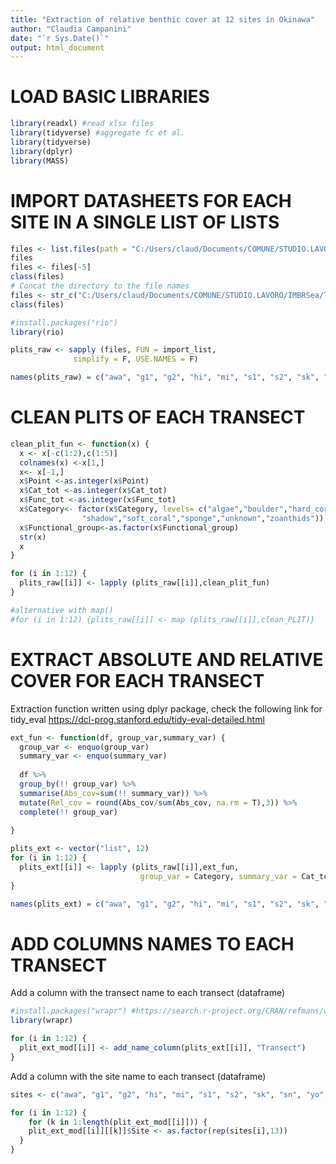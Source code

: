 ```yaml
---
title: "Extraction of relative benthic cover at 12 sites in Okinawa"
author: "Claudia Campanini"
date: "`r Sys.Date()`"
output: html_document
---
```


# LOAD BASIC LIBRARIES

```r
library(readxl) #read xlsx files
library(tidyverse) #aggregate fc et al.
library(tidyverse)
library(dplyr)
library(MASS)
```

# IMPORT DATASHEETS FOR EACH SITE IN A SINGLE LIST OF LISTS

```r
files <- list.files(path = "C:/Users/claud/Documents/COMUNE/STUDIO.LAVORO/IMBRSea/Thesis/StatAnalysis/Multi-taxa_data/PLITs/extraction/", pattern=".xlsx")
files
files <- files[-5]
class(files)
# Concat the directory to the file names
files <- str_c("C:/Users/claud/Documents/COMUNE/STUDIO.LAVORO/IMBRSea/Thesis/StatAnalysis/Multi-taxa_data/PLITs/extraction/", files)
class(files)

#install.packages("rio")
library(rio)

plits_raw <- sapply (files, FUN = import_list,
              simplify = F, USE.NAMES = F)

names(plits_raw) = c("awa", "g1", "g2", "hi", "mi", "s1", "s2", "sk", "sn", "yo", "za", "zp")
```

# CLEAN PLITS OF EACH TRANSECT

```r
clean_plit_fun <- function(x) {
  x <- x[-c(1:2),c(1:5)]
  colnames(x) <-x[1,]
  x<- x[-1,]
  x$Point <-as.integer(x$Point)
  x$Cat_tot <-as.integer(x$Cat_tot)
  x$Func_tot <-as.integer(x$Func_tot)
  x$Category<- factor(x$Category, levels= c("algae","boulder","hard_coral","missing","other","rubble","sand",
                "shadow","soft_coral","sponge","unknown","zoanthids"))
  x$Functional_group<-as.factor(x$Functional_group)
  str(x)
  x
}

for (i in 1:12) {
  plits_raw[[i]] <- lapply (plits_raw[[i]],clean_plit_fun)
}

#alternative with map()
#for (i in 1:12) {plits_raw[[i]] <- map (plits_raw[[i]],clean_PLIT)}
```

# EXTRACT ABSOLUTE AND RELATIVE COVER FOR EACH TRANSECT

Extraction function written using dplyr package, check the following link for tidy_eval <https://dcl-prog.stanford.edu/tidy-eval-detailed.html>

```r
ext_fun <- function(df, group_var,summary_var) {
  group_var <- enquo(group_var)
  summary_var <- enquo(summary_var)
  
  df %>%
  group_by(!! group_var) %>% 
  summarise(Abs_cov=sum(!! summary_var)) %>%
  mutate(Rel_cov = round(Abs_cov/sum(Abs_cov, na.rm = T),3)) %>%
  complete(!! group_var)
    
}

plits_ext <- vector("list", 12)
for (i in 1:12) {
  plits_ext[[i]] <- lapply (plits_raw[[i]],ext_fun,
                             group_var = Category, summary_var = Cat_tot)
}

names(plits_ext) = c("awa", "g1", "g2", "hi", "mi", "s1", "s2", "sk", "sn", "yo", "za", "zp")
```

# ADD COLUMNS NAMES TO EACH TRANSECT

Add a column with the transect name to each transect (dataframe)
```r
#install.packages("wrapr") #https://search.r-project.org/CRAN/refmans/wrapr/html/add_name_column.html
library(wrapr)

for (i in 1:12) {
  plit_ext_mod[[i]] <- add_name_column(plits_ext[[i]], "Transect")
}
```

Add a column with the site name to each transect (dataframe)
```r
sites <- c("awa", "g1", "g2", "hi", "mi", "s1", "s2", "sk", "sn", "yo", "za", "zp")

for (i in 1:12) {
    for (k in 1:length(plit_ext_mod[[i]])) {
    plit_ext_mod[[i]][[k]]$Site <- as.factor(rep(sites[i],13))
  }
}
```

